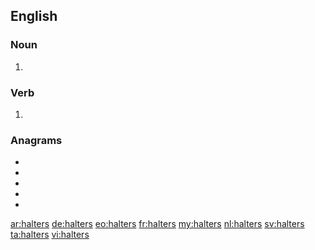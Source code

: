 ==English==

===Noun===
{{head|en|noun plural form}}

# {{plural of|halter|lang=en}}

===Verb===
{{head|en|verb form}}

# {{en-third-person singular of|halter}}

===Anagrams===
* {{l|en|halster}}
* {{l|en|harslet}}
* {{l|en|lathers}}
* {{l|en|slather}}
* {{l|en|thalers}}

[[ar:halters]]
[[de:halters]]
[[eo:halters]]
[[fr:halters]]
[[my:halters]]
[[nl:halters]]
[[sv:halters]]
[[ta:halters]]
[[vi:halters]]